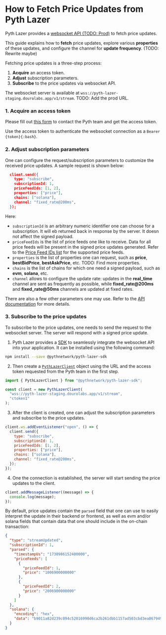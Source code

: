 
# How to Fetch Price Updates from Pyth Lazer

Pyth Lazer provides a [websocket API (TODO: Prod)](https://pyth-lazer-staging.dourolabs.app/docs) to fetch price updates.

This guide explains how to **fetch** price updates, explore various **properties** of these updates, and configure the channel for **update frequency**. (TODO: Rewrite maybe)

Fetching price updates is a three-step process:

1. **Acquire** an access token.
2. **Adjust** subscription parameters.
3. **Subscribe** to the price updates via websocket API.

The websocket server is available at `wss://pyth-lazer-staging.dourolabs.app/v1/stream`.
TODO: Add the prod URL.

<Steps>

### 1. Acquire an access token

Please fill out [this form](https://tally.so/r/nP2lG5) to contact the Pyth team and get the access token.

Use the access token to authenticate the websocket connection as a `Bearer {token}{:bash}`.

### 2. Adjust subscription parameters

One can configure the request/subscription parameters to customize the received price updates. A sample request is shown below:

```json
  client.send({
    type: "subscribe",
    subscriptionId: 1,
    priceFeedIds: [1, 2],
    properties: ["price"],
    chains: ["solana"],
    channel: "fixed_rate@200ms",
  });
```

Here:

- `subscriptionId` is an arbitrary numeric identifier one can choose for a subscription. It will eb returned back in response by the server. It doesn not affect the signed payload.
- `priceFeedIds` is the list of price feeds one like to receive. Data for all price feeds will be present in the signed price updates generated. Refer to the [Price Feed IDs list](./price-feeds.mdx) for the supported price feeds.
- `properties` is the list of properties one can request, such as **price**, **bestBidPrice**, **bestAskPrice**, etc. TODO: Find more properties.
- `chains` is the list of chains for which one need a signed payload, such as **evm**, **solana**, etc.
- `channel` allows to configure the update rate: updates in the **real_time** channel are sent as frequently as possible, while **fixed_rate@200ms** and **fixed_rate@50ms** channels are updated at fixed rates.

There are also a few other parameters one may use. Refer to the [API documentation](https://pyth-lazer-staging.dourolabs.app/docs) for more details.

### 3. Subscribe to the price updates

To subscribe to the price updates, one needs to send the request to the websocket server. The server will respond with a signed price update.

1. Pyth Lazer provides a [SDK](https://github.com/pyth-network/pyth-crosschain/tree/main/lazer/sdk/js) to seamlessly integrate the websocket API into your application.
   It can be installed using the following command:

```bash
npm install --save @pythnetwork/pyth-lazer-sdk
```

2. Then create a [`PythLazerClient`](https://github.com/pyth-network/pyth-crosschain/blob/main/lazer/sdk/js/src/client.ts#L32) object using the URL and the access token requested from the Pyth team in the first step.

```js
import { PythLazerClient } from "@pythnetwork/pyth-lazer-sdk";

const client = new PythLazerClient(
  "wss://pyth-lazer-staging.dourolabs.app/v1/stream",
  "ctoken1"
);
```

3. After the client is created, one can adjust the subscription parameters and subscribe to the price updates.

```js
client.ws.addEventListener("open", () => {
  client.send({
    type: "subscribe",
    subscriptionId: 1,
    priceFeedIds: [1, 2],
    properties: ["price"],
    chains: ["solana"],
    channel: "fixed_rate@200ms",
  });
});
```

4. One the connection is established, the server will start sending the price updates to the client.

```js
client.addMessageListener((message) => {
  console.log(message);
});
```

By default, price updates contain the `parsed` field that one can use to easily interpret the update in their backend or frontend, as well as evm and/or solana fields that contain data that one should include in the on-chain transaction:

```json
{
  "type": "streamUpdated",
  "subscriptionId": 1,
  "parsed": {
    "timestampUs": "1730986152400000",
    "priceFeeds": [
      {
        "priceFeedId": 1,
        "price": "1006900000000"
      },
      {
        "priceFeedId": 2,
        "price": "2006900000000"
      }
    ]
  },
  "solana": {
    "encoding": "hex",
    "data": "b9011a82d239c094c52016990d6ca2b261dbb1157ad503cbd3ea0679493316150cf3457624d19ec3f6e0a0e94373ab0971e39d939beda15cc02eb3c5454eb700f1f7310df65210bee4fcf5b1cee1e537fabcfd95010297653b94af04d454fc473e94834f2a0075d3c7938094b99e52260600030201000000010000b5ea6fea00000002000000010000c58f44d3010000"
  }
}
```

</Steps>
